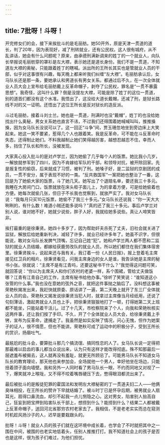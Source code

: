 ```yaml
---
---
---
```

title: 7批呀！斗呀！
---




开完修女们的会，接下来挨批斗的是毛丽舫。她50开外，原是天津一贯道的道长，判了20年，因为表现好，减了刑转就业，还有公民权。这人很有城府，从不乱讲话，她会有什么问题呢？原来，由承德刑满新调来的姓丁的一个就业人，向队长举报说毛丽舫穿的罩衫是左大襟，表示她还是道长身份。我们不是一贯道，不知道左大襟的奥秘，只能跟着姓丁的瞎喊。派出所的王所长其实也是管就业人员的干部，似乎对这事很有兴趣，每天晚上都来听我们纠缠“左大襟”。毛丽舫承认后，女马队长还是那一条，要她承认和男道长有男女关系。都通过后不久，在一次全体就业人员大会上宣布给毛丽舫戴上反革命帽子，剥夺了公民权，罪名是“一贯不暴露思想”。我奇怪，这叫什么罪？倒是没提左大襟，可能是除了姓丁的这位一贯道，别的道首们都没有这个水准。我悟出了，这没给大道长戴帽，还减了刑，是狱长路线不对的又一证明。还悟出了这位王所长是反对狱长的造反派。

斗过毛丽舫，接着斗刘士兰。她也是一贯道，刑满时也没“戴帽”，姓丁的也没给她找出什么奥秘，男女关系她也直言不讳，不过我们还得围着她喊喊叫叫，推推搡搡，因为女马队长没说可以了。这一回正“斗争”间，贾玉珊忽地坐到旁边床上大笑起来。她这一笑不要紧，惹得几个人也跟着笑。我是反革命，可不能在斗反革命时失态，还得制止她们。不料我越制止她们笑得越厉害，越想忍越忍不住，幸而人多，挡住了队长和所长，没被发现。

大家真心投入批斗的是对卢学兰，因为她偷了几乎每个人的饭票。她比我小几岁，一解放就参军到了四川，因为不肯嫁给军队的干部，和领导对抗，被开除回家。先是报复性的偷窃，后来就成了习惯，被判了刑。她嗓子好，是二监狱的京剧团的成员，一贯不安分，属于表现不好的一类。“反共救国军”一案把她也整治了一番，这回是为了她偷大家的饭票，斗了她几天。她写出了个退赔名单，要还我三十多元。我睡在大房间门口，饭票就放在床头柜子面儿上，为的拿着方便，可是给她偷着也方便。她每次就偷几张，但日子不长我也觉察到，就放严实了。我对女马队长说：“我每月只买10元饭票，她偷不了我三十多元。”女马队长还说我：“你一天大大咧咧的，有什么数！难道小贼还能多说吗？”真的还了我三十多元。事后卢学兰对别人说，谁对她不好，她就少说些，胖子人好，我就给她多说些。真让人啼笑皆非。

挨打最重的是徐秉贤。她四十多岁了，因为帮助奸夫杀死了丈夫，旧社会就关进了监狱，解放后给她重新判决，减轻了许多，就业已经许多年了。她虽不识字，但很能说，敢对女马队长发脾气顶嘴，忘记自己姓“犯”。她和卢学兰两人都不愿和二监狱的就业人员结婚，都嫁给获鹿劳改队的就业人员，所以她们都住在我们集体宿舍里。徐秉贤挨斗，说起来还与我有关。我订着一份《人民日报》，报上登着毛主席接见红卫兵的相片。徐秉贤看见，问我主席身边的女人是谁，我告诉她是主席的秘书小张。徐就说：“主席不是有江青吗，还要这秘书干什么？”我觉得这问题可笑，就回答说：“你以为主席夫人和你们农村的老婆一样，系个围裙，管给丈夫做饭哪？江青有江青自己的工作，主席有秘书给他办事。”徐听了笑笑说：“谁知道这小张管的什么事。”我也没在意她的弦外之音，就把这件事抛之脑后了。没料想这事被荣艳秋揭发出来，我赶快就原委、原话讲了一遍，第二天晚上就开了东三厂全体就业人员的会。荣艳秋又揭发说徐秉贤当犯人时，就拿过主席像当月经纸用，还说了句刻薄话，激起男就业人员也上手，把徐秉贤狠狠地打了一顿，打得她第二天上班都不能坐，只能站着干活儿。过了十几天，市检察院来了个人，向我和荣艳秋核实这两件事，还让我们按了手印。不久，开了个全体就业人员大会，给徐秉贤戴上手铐，宣布为反革命，逮捕走了。我虽然是如实反映了情况，问心无愧，但作为她案子的证人，很不情愿，但也不能讲。荣艳秋可成了运动中的积极分子，受到王所长的赏识，扬眉吐气。

最尴尬的批斗会，要算批斗那几个搞流氓、搞同性恋的人了。女马队长说一定得把那最难以启齿的事儿都当众说出来，认为只有这样才能改得彻底。殊不知那最后一层遮羞布被揭去，这人就再没有羞耻，就更无所顾忌了。可能男马队长不知道女马队长的教育理论，那天他也来参加会，全场就他一个男人，幸好他坐在场边，只能扭着颈子面向墙壁。我和另外一人同时看了男马队长一眼，不约而同地又对视了一下，爆笑就冲上喉咙，又不得不咬着嘴唇硬压下去，憋得眼泪都流出来了。

最后被批斗的是叛徒犯罪的霍国法和发明左大襟秘密的丁一贯道夫妇二人——他俩臭味相投，在王所长的赞许下早就结婚了。被斗时丁已是怀孕后期，被男就业人扇耳光，扇得口鼻流血，却引不起我一点儿恻隐之心。这对男女，陷害别人抬高自己，狂妄到把宝押到陷害队长干部上，想捞到什么？能捞到什么？结果二人都被戴上反革命帽子，送回河北省那穷农村老家去了。我相信，不是老老实实而总在窥测时机趁风扬沙子的人，迟早是要栽跟头的。

批呀！斗呀！就业人员的孩子们就在这环境中成长着，也学会了不时就把其中之一围在中间，被围的也老实地低着头，任别人推推打打。我不知道社会上的孩子是否也是这样，很为孩子们难过，为他们担忧。